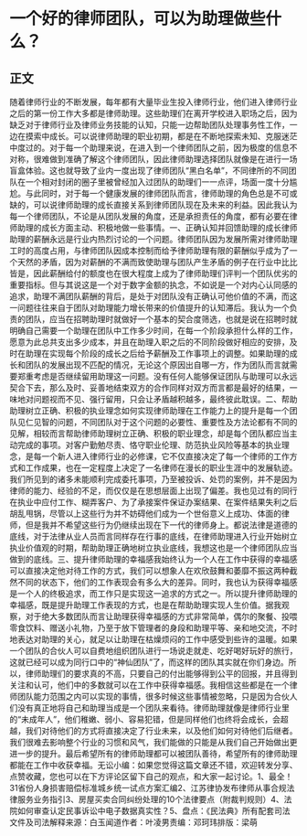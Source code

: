 # 一个好的律师团队，可以为助理做些什么？
## 正文
随着律师行业的不断发展，每年都有大量毕业生投入律师行业，他们进入律师行业之后的第一份工作大多都是律师助理。这些助理们在离开学校进入职场之后，因为缺乏对于律师行业及律师业务技能的认知，只能一边帮助团队处理事务性工作，一边在摸索中成长。可以说律师助理的职业初期，都是在不断地探索未知、克服迷茫中度过的。对于每一个助理来说，在进入到一个律师团队之前，因为极度的信息不对称，很难做到准确了解这个律师团队，因此律师助理选择团队就像是在进行一场盲盒体验。这也就导致了业内一度出现了律师团队“黑白名单”，不同律所的不同团队在一个相对封闭的圈子里被曾经加入过团队的助理们一一点评，场面一度十分尴尬。与此同时，对于每一个健康发展的律师团队而言，律师助理的角色总是不可或缺的，可以说律师助理的成长直接关系到律师团队现在及未来的利益。因此我认为每一个律师团队，不论是从团队发展的角度，还是承担责任的角度，都有必要在律师助理的成长方面主动、积极地做一些事情。一、正确认知并回馈助理的成长律师助理的薪酬永远是行业内热烈讨论的一个问题。律师团队因为发展所需对律师助理工时的高度占用，与律师团队因成本控制而给予律师助理有限的薪酬似乎成为了一个天然的矛盾，因为对薪酬的不满而致使助理与团队产生矛盾的例子在行业中比比皆是，因此薪酬给付的额度也在很大程度上成为了律师助理们评判一个团队优劣的重要指标。但与其说这是一个对于数字金额的执念，不如说是一个对内心认同感的追求，助理不满团队薪酬的背后，是处于对团队没有正确认可他价值的不满，而这一问题往往来自于团队对助理能力增长带来的价值提升的认知滞后。我认为一个负责的团队，应当在招聘助理时就做好一个基本的契合度筛选，也就是说在招聘时就明确自己需要一个助理在团队中工作多少时间，在每一个阶段承担什么样的工作，愿意为此总共支出多少成本，并且在助理入职之后的不同阶段做好相应的安排，及时在助理在实现每个阶段的成长之后给予薪酬及工作事项上的调整。如果助理的成长和团队的发展出现不匹配的情况，无论这个原因出自哪一方，作为团队而言就需要郑重考虑是否继续留用助理这一问题。没有任何人能够保证团队与助理可以永远契合下去，那么及时、妥善地结束双方的合作同样对双方而言都是最好的结果，一味地对问题视而不见、强行留用，只会让矛盾越积越多，最终彼此耽误。二、帮助助理树立正确、积极的执业理念如何实现律师助理在工作能力上的提升是每一个团队见仁见智的问题，不同团队对于这个问题的必要性、重要性及方法论都有不同的见解，相较而言帮助律师助理树立正确、积极的职业理念，却是每个团队都应当主动完成的事项。对客户勤勉尽责、恪守职业伦理、防范执业风险等基本的执业理念，是每一个新人进入律师行业的必修课，它不仅直接决定了每一个律师的工作方式和工作成果，也在一定程度上决定了一名律师在漫长的职业生涯中的发展轨迹。我们所见到的诸多未能顺利完成委托事项，乃至被投诉、处罚的案例，并不是因为律师的能力、经验的不足，而仅仅是在思想层面上出现了偏差。我也见过有的同行在执业中应付工作、糊弄客户、为了承接案件保证办案结果、在案件结果失利之后胡乱甩锅，尽管以上这些行为并不妨碍他们成为一个世俗意义上成功、体面的律师，但是我并不希望这些行为仍继续出现在下一代的律师身上。都说法律是道德的底线，对于法律从业人员而言同样存在行事的底线，在律师助理进入行业开始树立执业价值观的时期，帮助助理正确地树立执业底线，我想这也是一个律师团队应当做到的底线。三、提升律师助理的幸福感我始终认为一个人在工作中获得的幸福感可以直接决定他对待工作的方式，我们可以想象人在欢欣鼓舞和萎靡不振这两种截然不同的状态下，他们的工作表现会有多么大的差异。同时，我也认为获得幸福感是一个人的终极追求，而工作只是实现这一追求的方式之一。所以提升律师助理的幸福感，既是提升助理工作表现的方式，也是在帮助助理实现人生价值。据我观察，对于绝大多数团队而言让助理获得幸福感的方式非常简单，偶尔的聚餐、投喂零食饮料、赠送小礼物，乃至于放下管理者的身段和助理平等、亲和地交流，不时地表达对助理的关心，就足以让助理在枯燥烦闷的工作中感受到些许的温暖。如果一个团队的合伙人可以自费地组织团队进行一场说走就走、吃好喝好玩好的旅行，这就已经可以成为同行口中的“神仙团队”了，而这样的团队其实就在你们身边。所以，律师助理们的要求真的不高，只要自己的付出能够得到公平的回报，并且得到关注和认可，他们中的多数就可以在工作中获得幸福感。我相信这些都是在一个律师团队能力范围之内可以实现的事情，很多时候这些事情被忽略，只是因为合伙人们没有真正地将自己和助理当成是一个团队来看待。律师助理就像是律师行业里的“未成年人”，他们稚嫩、弱小、容易犯错，但是同样他们也终将会成长，会超越，我们对待他们的方式将直接决定了行业未来，以及他们如何对待他们后继者。我们很难去影响整个行业的习惯和风气，我们能做的只能是从我们自己开始做出更进一步的提升。最后希望所有的律师助理都可以被团队善待，希望所有的律师助理都能在工作中收获幸福。无讼小编：如果您觉得这篇文章还不错，欢迎转发分享、点赞收藏，您也可以在下方评论区留下自己的观点，和大家一起讨论。1、最全！31省份人身损害赔偿标准城乡统一试点方案汇编2、江苏律协发布律师从事合规法律服务业务指引3、房屋买卖合同纠纷处理的10个法律要点（附裁判规则）4、法院如何审查认定民事诉讼中电子数据真实性？5、盘点：《民法典》所有配套司法文件及司法解释来源：白玉闻道作者：叶凌男责编：邓珂玮排版：梁萌